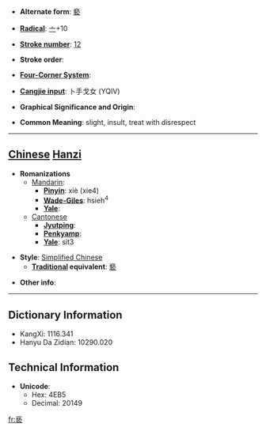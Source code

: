 * '''Alternate form''': [[褻]]

* '''[[Wiktionary:Chinese radical index| Radical]]''': [[Wiktionary:Chinese radical index 亠|亠]]+10

* '''[[Wiktionary:Chinese total strokes index|Stroke number]]''': [[Wiktionary:Chinese total strokes index 12|12]]

* '''Stroke order''': 

* '''[[Wiktionary:Chinese four corner index|Four-Corner System]]''': 

* '''[[Wiktionary:Chinese Cangjie index|Cangjie input]]''': 卜手戈女 (YQIV)

* '''Graphical Significance and Origin''': 

* '''Common Meaning''': slight, insult, treat with disrespect

----

== [[Chinese]] [[Hanzi]] ==

* '''Romanizations'''
** [[Mandarin]]:
*** '''[[Pinyin]]''': xiè (xie4)
*** '''[[Wade-Giles]]''': hsieh<sup>4</sup>
*** '''[[Yale]]''': 
**[[Cantonese]]
***'''[[Jyutping]]''':
***'''[[Penkyamp]]''': 
***'''[[Yale]]''': sit3

* '''Style''': [[Simplified Chinese]] 
** '''[[Traditional Chinese|Traditional]] equivalent''': [[褻]]

* '''Other info''': 

----

== Dictionary Information ==

* KangXi: 1116.341
* Hanyu Da Zidian: 10290.020

== Technical Information ==

* '''Unicode''':
** Hex: 4EB5
** Decimal: 20149

[[fr:亵]]